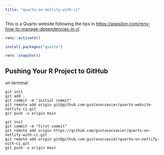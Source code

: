 ```yaml
---
title: "quarto-on-netlify-with-ci"
---
```


This is a Quarto website following the tips in <https://appsilon.com/renv-how-to-manage-dependencies-in-r/>.


```r
renv::activate()
```


```r
install.packages("quarto")
```

```r
renv::snapshot()
```


## Pushing Your R Project to GitHub


on terminal

```
git init
git add .
git commit -m "initial commit"
git remote add origin git@github.com:gustavocxavier/quarto-website-netlify-ci.git
git push -u origin main
```

```
git init
git commit -m "first commit"
git remote add origin https://github.com/gustavocxavier/quarto-on-netlify-with-ci.git
git remote add origin git@github.com:gustavocxavier/quarto-on-netlify-with-ci.git
git push -u origin main
```

